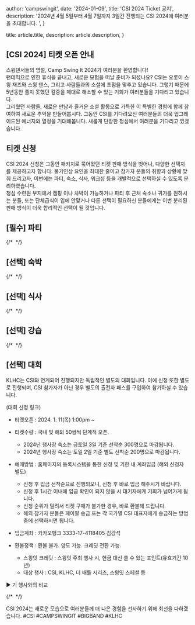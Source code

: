 
  author: 'campswingit',
  date: '2024-01-09',
  title: 'CSI 2024 Ticket 공지',
  description:
    '2024년 4월 5일부터 4월 7일까지 3일간 진행되는 CSI 2024에 여러분을 초대합니다. ',
}

  title: article.title,
  description: article.description,
}


## [CSI 2024] 티켓 오픈 안내

스윙댄서들의 명절, Camp Swing It 2024가 여러분을 환영합니다!  
팬데믹으로 인한 휴식을 끝내고, 새로운 모험을 떠날 준비가 되셨나요? CSI는 오롯이 스윙 재즈와 스윙 댄스, 그리고 사람들과의 소셜에 초점을 맞추고 있습니다. 그렇기 때문에 5년동안 풀지 못했던 갈증을 제대로 해소할 수 있는 기회가 여러분들을 기다리고 있습니다.  
그리웠던 사람들, 새로운 만남과 즐거운 소셜 활동으로 가득한 이 특별한 경험에 함께 참여하여 새로운 추억을 만들어봅시다. 그동안 CSI를 기다려오신 여러분들의 더욱 업그레이드된 에너지와 열정을 기대해봅니다. 새롭게 단장한 청심에서 여러분을 기다리고 있겠습니다.

## 티켓 신청
CSI 2024 신청은 그동안 패키지로 묶어왔던 티켓 판매 방식을 벗어나, 다양한 선택지를 제공하고자 합니다. 물가인상 요인을 최대한 줄이고 참가자 분들의 취향과 상황에 맞춰 드리고자, 이번에는 파티, 숙소, 식사, 워크샵 등을 개별적으로 선택하실 수 있도록 분리하였습니다.  
청심 수련원 부지에서 캠핑 이나 차박이 가능하거나 파티 후 근처 숙소나 귀가를 원하시는 분들, 또는 단체급식이 입에 안맞거나 다른 선택이 필요하신 분들에게는 이번 분리된 판매 방식이 더욱 합리적인 선택이 될 것입니다.


## [필수] 파티

{/* <Image src={party} alt="" /> */}

## [선택] 숙박

{/* <Image src={accommodation} alt="" /> */}

## [선택] 식사 

{/* <Image src={meals} alt="" /> */}

## [선택] 강습

{/* <Image src={workshop} alt="" /> */}

## [선택] 대회

KLHC는 CSI와 연계되어 진행되지만 독립적인 별도의 대회입니다.
이에 신청 또한 별도로 진행되며, CSI 참가자가 아닌 경우 별도의 출전자 패스를 구입하여 참가하실 수 있습니다.

 (대회 신청 링크)

* 티켓오픈 : 2024. 1. 11(목) 1:00pm ~
* 티켓수량 : 국내 및 해외 50쌍씩 단계적 오픈.
  * 2024년 행사장 숙소는 금토일 3일 기준 선착순 300명으로 마감됩니다.
  * 2024년 행사장 숙소는 토일 2일 기준 별도 선착순 200명으로 마감됩니다.
* 예매방법 : 홈페이지의 등록시스템을 통한 신청 및 기한 내 계좌입금 (햬외 신청자 별도)
  * 신청 후 입금 선착순으로 진행되오니, 신청 후 바로 입금 해주시기 바랍니다.
  * 신청 후 1시간 이내에 입금 확인이 되지 않을 시 대기자에게 기회가 넘어가게 됩니다.
  * 신청 순위가 밀려서 티켓 구매가 불가한 경우, 바로 환불해 드립니다.
  * 해외 참가자 분들은 페이팔 송금 또는 각 국가별 CSI 대표자에게 송금하는 방법 중에 선택하시면 됩니다.
* 입금계좌 : 카카오뱅크 3333-17-4118405  김강석 
 
* 환불정책 : 환불 불가. 양도 가능. 크레딧 전환 가능.
  * 스윙잇 크레딧 : 스윙잇 주최 행사 시, 현금 대신 쓸 수 있는 포인트(유효기간 10년)
  * 대상 행사 : CSI, KLHC, 더 배틀 시리즈, 스윙잇 스페셜 등
 
▶ 기 행사와의 비교

{/* <Image src={comparison} alt="" /> */}

CSI 2024는 새로운 모습으로 여러분들께 더 나은 경험을 선사하기 위해 최선을 다하겠습니다.
#CSI #CAMPSWINGIT #BIGBAND #KLHC


